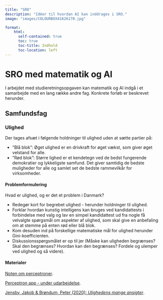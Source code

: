 ```yaml
---
title: "SRO"
description: "Idéer til hvordan AI kan inddrages i SRO."
image: "images/COLOURBOX41626170.jpg"

format:
    html: 
      self-contained: true
      toc: true
      toc-title: Indhold
      toc-location: left
---
```


# SRO med matematik og AI

I arbejdet med studieretningsopgaven kan matematik og AI indgå i et samarbejde med en lang række andre fag. Konkrete forløb er beskrevet herunder.

## Samfundsfag

::: {.callout-note collapse="true" appearance="minimal"}
### Ulighed

Der tages afsæt i følgende holdninger til ulighed uden at sætte partier på:

+ ”Blå blok”:  Øget ulighed er en drivkraft for øget vækst, som giver øget velstand for alle.
+ ”Rød blok”:  Større lighed er et kendetegn ved de bedst fungerende demokratier og lykkeligste samfund. Det giver samtidig de bedste muligheder for alle og samlet set de bedste rammevilkår for virksomheder.

#### Problemformulering

Hvad er ulighed, og er det et problem i Danmark?

+ Redegør kort for begrebet ulighed - herunder holdninger til ulighed.
+ Forklar hvordan kunstig intelligens kan bruges ved kandidattests i forbindelse med valg og lav en simpel kandidattest ud fra nogle få velvalgte spørgsmål om aspekter af ulighed, som skal give en anbefaling om at stemme på enten rød eller blå blok.
+ Kom desuden ind på forskellige matematiske mål for ulighed herunder Gini-koefficienten.
+ Diskussionsspørgsmålet er op til jer (Måske kan uligheden begrænses? Skal den begrænses? Hvordan kan den begrænses? Fordele og ulemper ved ulighed og så videre).

#### Materialer

[Noten om perceptroner](../perceptron-note/perceptron-note.qmd).

[Perceptron app - under udarbejdelse](apps.qmd).

[Jensby, Jakob & Brøndum, Peter (2020): *Ulighedens mange ansigter*](https://ulighedensmangeansigter.ibog.forlagetcolumbus.dk/).

:::